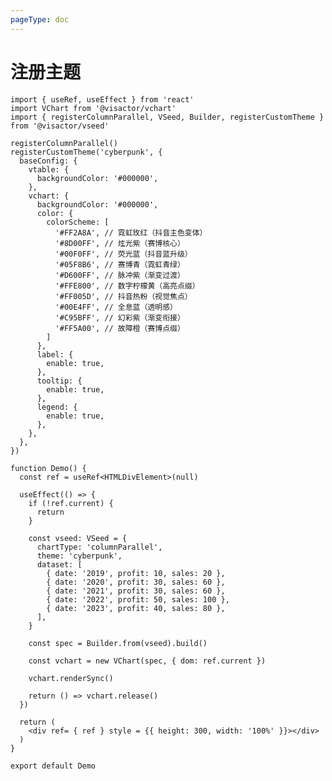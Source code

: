 ```yaml
---
pageType: doc
---
```


# 注册主题

```tsx
import { useRef, useEffect } from 'react'
import VChart from '@visactor/vchart'
import { registerColumnParallel, VSeed, Builder, registerCustomTheme } from '@visactor/vseed'

registerColumnParallel()
registerCustomTheme('cyberpunk', {
  baseConfig: {
    vtable: {
      backgroundColor: '#000000',
    },
    vchart: {
      backgroundColor: '#000000',
      color: {
        colorScheme: [
          '#FF2A8A', // 霓虹玫红（抖音主色变体）
          '#8D00FF', // 炫光紫（赛博核心）
          '#00F0FF', // 荧光蓝（抖音蓝升级）
          '#05F8B6', // 赛博青（霓虹青绿）
          '#D600FF', // 脉冲紫（渐变过渡）
          '#FFE800', // 数字柠檬黄（高亮点缀）
          '#FF005D', // 抖音热粉（视觉焦点）
          '#00E4FF', // 全息蓝（透明感）
          '#C95BFF', // 幻彩紫（渐变衔接）
          '#FF5A00', // 故障橙（赛博点缀）
        ]
      },
      label: {
        enable: true,
      },
      tooltip: {
        enable: true,
      },
      legend: {
        enable: true,
      },
    },
  },
})

function Demo() {
  const ref = useRef<HTMLDivElement>(null)

  useEffect(() => {
    if (!ref.current) {
      return
    }

    const vseed: VSeed = {
      chartType: 'columnParallel',
      theme: 'cyberpunk',
      dataset: [
        { date: '2019', profit: 10, sales: 20 },
        { date: '2020', profit: 30, sales: 60 },
        { date: '2021', profit: 30, sales: 60 },
        { date: '2022', profit: 50, sales: 100 },
        { date: '2023', profit: 40, sales: 80 },
      ],
    }

    const spec = Builder.from(vseed).build()

    const vchart = new VChart(spec, { dom: ref.current })

    vchart.renderSync()

    return () => vchart.release()
  })

  return (
    <div ref= { ref } style = {{ height: 300, width: '100%' }}></div>
  )
}

export default Demo
```
